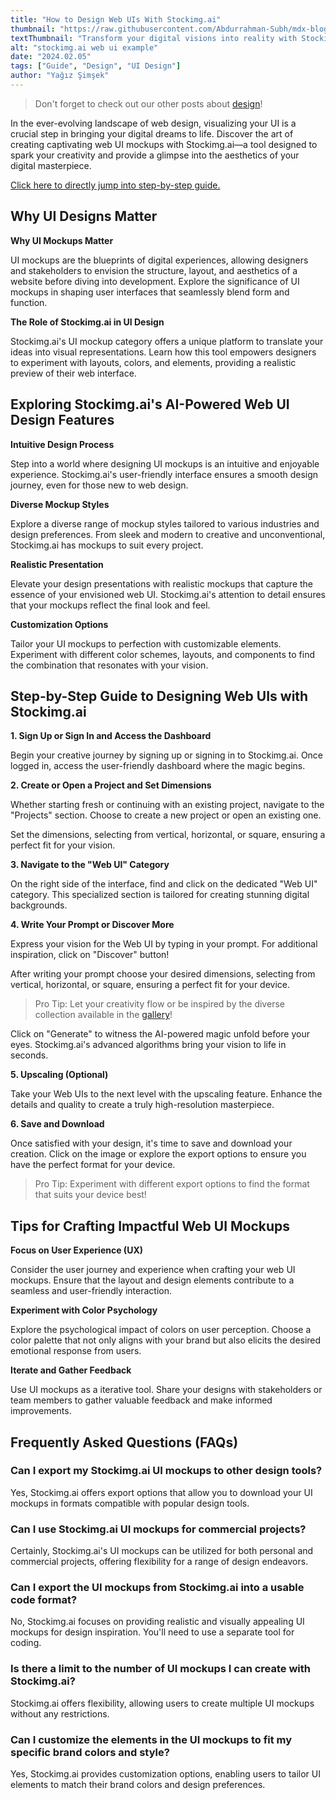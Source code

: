 ```yaml
---
title: "How to Design Web UIs With Stockimg.ai"
thumbnail: "https://raw.githubusercontent.com/Abdurrahman-Subh/mdx-blog/main/images/webui.png"
textThumbnail: "Transform your digital visions into reality with Stockimg.ai's UI Mockup Design. Explore a user-friendly platform offering diverse styles, realistic presentations, and customization options."
alt: "stockimg.ai web ui example"
date: "2024.02.05"
tags: ["Guide", "Design", "UI Design"]
author: "Yağız Şimşek"
---
```


<CustomImage
    src="https://raw.githubusercontent.com/Abdurrahman-Subh/mdx-blog/main/images/webui.png"
    alt="stockimg.ai Web UI example"
/>

> Don't forget to check out our other posts about [design](https://stockimg.ai/blog/design)!

In the ever-evolving landscape of web design, visualizing your UI is a crucial step in bringing your digital dreams to life. Discover the art of creating captivating web UI mockups with Stockimg.ai—a tool designed to spark your creativity and provide a glimpse into the aesthetics of your digital masterpiece.

[Click here to directly jump into step-by-step guide.](https://stockimg.ai/blog/design/how-to-design-web-ui-with-stockimg#step-by-step-guide-to-designing-web-uis-with-stockimgai)

## Why UI Designs Matter

**Why UI Mockups Matter**

UI mockups are the blueprints of digital experiences, allowing designers and stakeholders to envision the structure, layout, and aesthetics of a website before diving into development. Explore the significance of UI mockups in shaping user interfaces that seamlessly blend form and function.

**The Role of Stockimg.ai in UI Design**

Stockimg.ai's UI mockup category offers a unique platform to translate your ideas into visual representations. Learn how this tool empowers designers to experiment with layouts, colors, and elements, providing a realistic preview of their web interface.

## Exploring Stockimg.ai's AI-Powered Web UI Design Features

**Intuitive Design Process**

Step into a world where designing UI mockups is an intuitive and enjoyable experience. Stockimg.ai's user-friendly interface ensures a smooth design journey, even for those new to web design.

**Diverse Mockup Styles**

Explore a diverse range of mockup styles tailored to various industries and design preferences. From sleek and modern to creative and unconventional, Stockimg.ai has mockups to suit every project.

**Realistic Presentation**

Elevate your design presentations with realistic mockups that capture the essence of your envisioned web UI. Stockimg.ai's attention to detail ensures that your mockups reflect the final look and feel.

**Customization Options**

Tailor your UI mockups to perfection with customizable elements. Experiment with different color schemes, layouts, and components to find the combination that resonates with your vision.

## Step-by-Step Guide to Designing Web UIs with Stockimg.ai

**1. Sign Up or Sign In and Access the Dashboard**

<CustomImage
    src="https://raw.githubusercontent.com/Abdurrahman-Subh/mdx-blog/main/images/stockimg-home.png"
    alt="stockimg.ai home"
/>
Begin your creative journey by signing up or signing in to Stockimg.ai. Once logged in, access the user-friendly dashboard where the magic begins.

**2. Create or Open a Project and Set Dimensions**

<CustomImage
    src="https://raw.githubusercontent.com/Abdurrahman-Subh/mdx-blog/main/images/stockimg-dashboard.png"
    alt="stockimg.ai dashboard"
/>
Whether starting fresh or continuing with an existing project, navigate to the "Projects" section. Choose to create a new project or open an existing one.

Set the dimensions, selecting from vertical, horizontal, or square, ensuring a perfect fit for your vision.

**3. Navigate to the "Web UI" Category**

<CustomImage
    src="https://raw.githubusercontent.com/Abdurrahman-Subh/mdx-blog/main/images/stockimg-webui-category.png"
    alt="finding Web UI category"
/>
On the right side of the interface, find and click on the dedicated "Web UI" category. This specialized section is tailored for creating stunning digital backgrounds.

**4. Write Your Prompt or Discover More**

<CustomImage
    src="https://raw.githubusercontent.com/Abdurrahman-Subh/mdx-blog/main/images/stockimg-create-webui.gif"
    alt="writing prompts and generating"
/>
Express your vision for the Web UI by typing in your prompt. For additional inspiration, click on "Discover" button!

After writing your prompt choose your desired dimensions, selecting from vertical, horizontal, or square, ensuring a perfect fit for your device.
> Pro Tip: Let your creativity flow or be inspired by the diverse collection available in the [gallery](https://stockimg.ai/blog/design)!

Click on "Generate" to witness the AI-powered magic unfold before your eyes. Stockimg.ai's advanced algorithms bring your vision to life in seconds.

**5. Upscaling (Optional)**

<CustomImage
    src="https://raw.githubusercontent.com/Abdurrahman-Subh/mdx-blog/main/images/stockimg-upsc-webui.gif"
    alt="upscaling"
/>
Take your Web UIs to the next level with the upscaling feature. Enhance the details and quality to create a truly high-resolution masterpiece.

**6. Save and Download**

<CustomImage
    src="https://raw.githubusercontent.com/Abdurrahman-Subh/mdx-blog/main/images/stockimg-dw-webui.gif"
    alt="saving"
/>
Once satisfied with your design, it's time to save and download your creation. Click on the image or explore the export options to ensure you have the perfect format for your device.

> Pro Tip: Experiment with different export options to find the format that suits your device best!

## Tips for Crafting Impactful Web UI Mockups

**Focus on User Experience (UX)**

Consider the user journey and experience when crafting your web UI mockups. Ensure that the layout and design elements contribute to a seamless and user-friendly interaction.

**Experiment with Color Psychology**

Explore the psychological impact of colors on user perception. Choose a color palette that not only aligns with your brand but also elicits the desired emotional response from users.

**Iterate and Gather Feedback**

Use UI mockups as a iterative tool. Share your designs with stakeholders or team members to gather valuable feedback and make informed improvements.

## Frequently Asked Questions (FAQs)

### Can I export my Stockimg.ai UI mockups to other design tools?

Yes, Stockimg.ai offers export options that allow you to download your UI mockups in formats compatible with popular design tools.

### Can I use Stockimg.ai UI mockups for commercial projects?

Certainly, Stockimg.ai's UI mockups can be utilized for both personal and commercial projects, offering flexibility for a range of design endeavors.

### Can I export the UI mockups from Stockimg.ai into a usable code format?

No, Stockimg.ai focuses on providing realistic and visually appealing UI mockups for design inspiration. You'll need to use a separate tool for coding.

### Is there a limit to the number of UI mockups I can create with Stockimg.ai?

Stockimg.ai offers flexibility, allowing users to create multiple UI mockups without any restrictions.

### Can I customize the elements in the UI mockups to fit my specific brand colors and style?

Yes, Stockimg.ai provides customization options, enabling users to tailor UI elements to match their brand colors and design preferences.